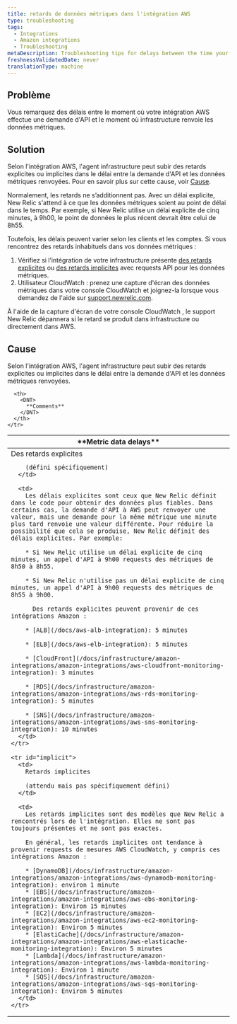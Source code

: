 ```yaml
---
title: retards de données métriques dans l'intégration AWS
type: troubleshooting
tags:
  - Integrations
  - Amazon integrations
  - Troubleshooting
metaDescription: Troubleshooting tips for delays between the time your AWS integration makes an API request and New Relic infrastructure monitoring returns the metric data.
freshnessValidatedDate: never
translationType: machine
---
```


## Problème

Vous remarquez des délais entre le moment où votre intégration AWS effectue une demande d'API et le moment où infrastructure renvoie les données métriques.

## Solution

Selon l'intégration AWS, l'agent infrastructure peut subir des retards explicites ou implicites dans le délai entre la demande d'API et les données métriques renvoyées. Pour en savoir plus sur cette cause, voir [Cause](#cause).

Normalement, les retards ne s’additionnent pas. Avec un délai explicite, New Relic s'attend à ce que les données métriques soient au point de délai dans le temps. Par exemple, si New Relic utilise un délai explicite de cinq minutes, à 9h00, le point de données le plus récent devrait être celui de 8h55.

Toutefois, les délais peuvent varier selon les clients et les comptes. Si vous rencontrez des retards inhabituels dans vos données métriques :

1. Vérifiez si l’intégration de votre infrastructure présente [des retards explicites](#explicit) ou [des retards implicites](#implicit) avec requests API pour les données métriques.
2. Utilisateur CloudWatch : prenez une capture d'écran des données métriques dans votre console CloudWatch et joignez-la lorsque vous demandez de l'aide sur [support.newrelic.com](https://support.newrelic.com/).

À l'aide de la capture d'écran de votre console CloudWatch , le support New Relic dépannera si le retard se produit dans infrastructure ou directement dans AWS.

## Cause

Selon l'intégration AWS, l'agent infrastructure peut subir des retards explicites ou implicites dans le délai entre la demande d'API et les données métriques renvoyées.

<table>
  <thead>
    <tr>
      <th style={{ width: "200px" }}>
        <DNT>
          **Metric data delays**
        </DNT>
      </th>

      <th>
        <DNT>
          **Comments**
        </DNT>
      </th>
    </tr>
  </thead>

  <tbody>
    <tr id="explicit">
      <td>
        Des retards explicites

        (défini spécifiquement)
      </td>

      <td>
        Les délais explicites sont ceux que New Relic définit dans le code pour obtenir des données plus fiables. Dans certains cas, la demande d'API à AWS peut renvoyer une valeur, mais une demande pour la même métrique une minute plus tard renvoie une valeur différente. Pour réduire la possibilité que cela se produise, New Relic définit des délais explicites. Par exemple:

        * Si New Relic utilise un délai explicite de cinq minutes, un appel d'API à 9h00 requests des métriques de 8h50 à 8h55.

        * Si New Relic n'utilise pas un délai explicite de cinq minutes, un appel d'API à 9h00 requests des métriques de 8h55 à 9h00.

          Des retards explicites peuvent provenir de ces intégrations Amazon :

        * [ALB](/docs/aws-alb-integration): 5 minutes

        * [ELB](/docs/aws-elb-integration): 5 minutes

        * [CloudFront](/docs/infrastructure/amazon-integrations/amazon-integrations/aws-cloudfront-monitoring-integration): 3 minutes

        * [RDS](/docs/infrastructure/amazon-integrations/amazon-integrations/aws-rds-monitoring-integration): 5 minutes

        * [SNS](/docs/infrastructure/amazon-integrations/amazon-integrations/aws-sns-monitoring-integration): 10 minutes
      </td>
    </tr>

    <tr id="implicit">
      <td>
        Retards implicites

        (attendu mais pas spécifiquement défini)
      </td>

      <td>
        Les retards implicites sont des modèles que New Relic a rencontrés lors de l'intégration. Elles ne sont pas toujours présentes et ne sont pas exactes.

        En général, les retards implicites ont tendance à provenir requests de mesures AWS CloudWatch, y compris ces intégrations Amazon :

        * [DynamoDB](/docs/infrastructure/amazon-integrations/amazon-integrations/aws-dynamodb-monitoring-integration): environ 1 minute
        * [EBS](/docs/infrastructure/amazon-integrations/amazon-integrations/aws-ebs-monitoring-integration): Environ 15 minutes
        * [EC2](/docs/infrastructure/amazon-integrations/amazon-integrations/aws-ec2-monitoring-integration): Environ 5 minutes
        * [ElastiCache](/docs/infrastructure/amazon-integrations/amazon-integrations/aws-elasticache-monitoring-integration): Environ 5 minutes
        * [Lambda](/docs/infrastructure/amazon-integrations/amazon-integrations/aws-lambda-monitoring-integration): Environ 1 minute
        * [SQS](/docs/infrastructure/amazon-integrations/amazon-integrations/aws-sqs-monitoring-integration): Environ 5 minutes
      </td>
    </tr>
  </tbody>
</table>